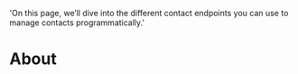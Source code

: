
  'On this page, we’ll dive into the different contact endpoints you can use to manage contacts programmatically.'

# About
<Hero />
<Cards />